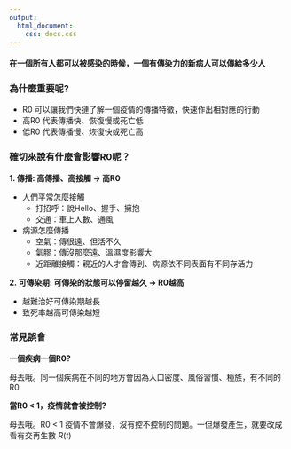 ```yaml
---
output: 
  html_document:
    css: docs.css
---
```


#### 在一個所有人都可以被感染的時候，一個有傳染力的新病人可以傳給多少人 


### 為什麼重要呢?
- R0 可以讓我們快摙了解一個疫情的傳播特徵，快速作出相對應的行動
- 高R0 代表傳播快、恢復慢或死亡低
- 低R0 代表傳播慢、烣復快或死亡高


### 確切來說有什麼會影響R0呢？
**1. 傳播: 高傳播、高接觸 $\rightarrow$ 高R0**

- 人們平常怎麼接觸
  - 打招呼：說Hello、握手、擁抱
  - 交通：車上人數、通風
- 病源怎麼傳播
  - 空氣：傳很遠、但活不久
  - 氣膠：傳沒那麼遠、溫濕度影響大
  - 近距離接觸：親近的人才會傳到、病源依不同表面有不同存活力
  
**2. 可傳染期: 可傳染的狀態可以停留越久 $\rightarrow$ R0越高**

- 越難治好可傳染期越長
- 致死率越高可傳染越短


### 常見誤會
**一個疾病一個R0?**

母丟哦。同一個疾病在不同的地方會因為人口密度、風俗習慣、種族，有不同的R0

**當R0 < 1，疫情就會被控制?**

母丟哦。R0 < 1 疫情不會爆發，沒有控不控制的問題。一但爆發產生，就要改成看有交再生數 $R(t)$

